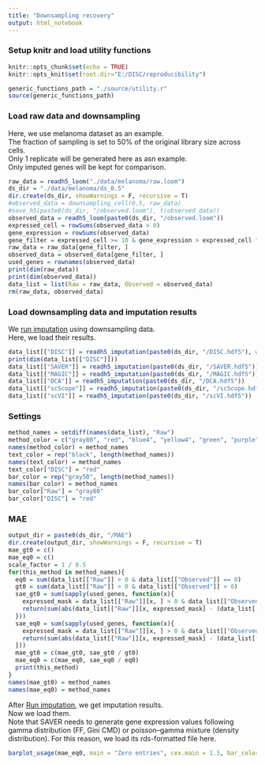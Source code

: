 ```yaml
---
title: "Downsampling recovery"
output: html_notebook
---
```

### Setup knitr and load utility functions
```r
knitr::opts_chunk$set(echo = TRUE)
knitr::opts_knit$set(root.dir="E:/DISC/reproducibility")
```
```r
generic_functions_path = "./source/utility.r"
source(generic_functions_path)
```
### Load raw data and downsampling
Here, we use melanoma dataset as an example.</br>
The fraction of sampling is set to 50% of the original library size across cells.</br>
Only 1 replicate will be generated here as asn example.</br>
Only imputed genes will be kept for comparison.
```r
raw_data = readh5_loom("./data/melanoma/raw.loom")
ds_dir = "./data/melanoma/ds_0.5"
dir.create(ds_dir, showWarnings = F, recursive = T)
#observed_data = downsampling_cell(0.5, raw_data)
#save_h5(paste0(ds_dir, "/observed.loom"), t(observed_data))
observed_data = readh5_loom(paste0(ds_dir, "/observed.loom"))
expressed_cell = rowSums(observed_data > 0)
gene_expression = rowSums(observed_data)
gene_filter = expressed_cell >= 10 & gene_expression > expressed_cell * 1
raw_data = raw_data[gene_filter, ]
observed_data = observed_data[gene_filter, ]
used_genes = rownames(observed_data)
print(dim(raw_data))
print(dim(observed_data))
data_list = list(Raw = raw_data, Observed = observed_data)
rm(raw_data, observed_data)
```
### Load downsampling data and imputation results
We <a href="https://github.com/iyhaoo/DISC/blob/master/reproducibility/tutorials/run_imputation.md">run imputation</a>  using downsampling data.</br>
Here, we load their results.
```r
data_list[["DISC"]] = readh5_imputation(paste0(ds_dir, "/DISC.hdf5"), with_outliers = T)[used_genes, ]
print(dim(data_list[["DISC"]]))
data_list[["SAVER"]] = readh5_imputation(paste0(ds_dir, "/SAVER.hdf5"))
data_list[["MAGIC"]] = readh5_imputation(paste0(ds_dir, "/MAGIC.hdf5"))
data_list[["DCA"]] = readh5_imputation(paste0(ds_dir, "/DCA.hdf5"))
data_list[["scScope"]] = readh5_imputation(paste0(ds_dir, "/scScope.hdf5"))
data_list[["scVI"]] = readh5_imputation(paste0(ds_dir, "/scVI.hdf5"))
```
### Settings
```r
method_names = setdiff(names(data_list), "Raw")
method_color = c("gray80", "red", "blue4", "yellow4", "green", "purple", "cyan")
names(method_color) = method_names
text_color = rep("black", length(method_names))
names(text_color) = method_names
text_color["DISC"] = "red"
bar_color = rep("gray50", length(method_names))
names(bar_color) = method_names
bar_color["Raw"] = "gray80"
bar_color["DISC"] = "red"
```
### MAE
```r
output_dir = paste0(ds_dir, "/MAE")
dir.create(output_dir, showWarnings = F, recursive = T)
mae_gt0 = c()
mae_eq0 = c()
scale_factor = 1 / 0.5
for(this_method in method_names){
  eq0 = sum(data_list[["Raw"]] > 0 & data_list[["Observed"]] == 0)
  gt0 = sum(data_list[["Raw"]] > 0 & data_list[["Observed"]] > 0)
  sae_gt0 = sum(sapply(used_genes, function(x){
    expressed_mask = data_list[["Raw"]][x, ] > 0 & data_list[["Observed"]][x, ] > 0
    return(sum(abs(data_list[["Raw"]][x, expressed_mask] - (data_list[[this_method]][x, expressed_mask] * scale_factor))))
  }))
  sae_eq0 = sum(sapply(used_genes, function(x){
    expressed_mask = data_list[["Raw"]][x, ] > 0 & data_list[["Observed"]][x, ] == 0
    return(sum(abs(data_list[["Raw"]][x, expressed_mask] - (data_list[[this_method]][x, expressed_mask] * scale_factor))))
  }))
  mae_gt0 = c(mae_gt0, sae_gt0 / gt0)
  mae_eq0 = c(mae_eq0, sae_eq0 / eq0)
  print(this_method)
}
names(mae_gt0) = method_names
names(mae_eq0) = method_names
```
After <a href="https://github.com/iyhaoo/DISC/blob/master/reproducibility/tutorials/run_imputation.md">Run imputation</a>, we get imputation results.</br>
Now we load them.</br>
Note that SAVER needs to generate gene expression values following gamma distribution (FF, Gini CMD) or poisson–gamma mixture (density distribution). For this reason, we load its rds-formatted file here.
```r
barplot_usage(mae_eq0, main = "Zero entries", cex.main = 1.5, bar_color = bar_color, text_color = text_color, use_data_order = T, ylab = "Log (MAE + 1)", cex.lab = 1.5, font.main = 1)
```
